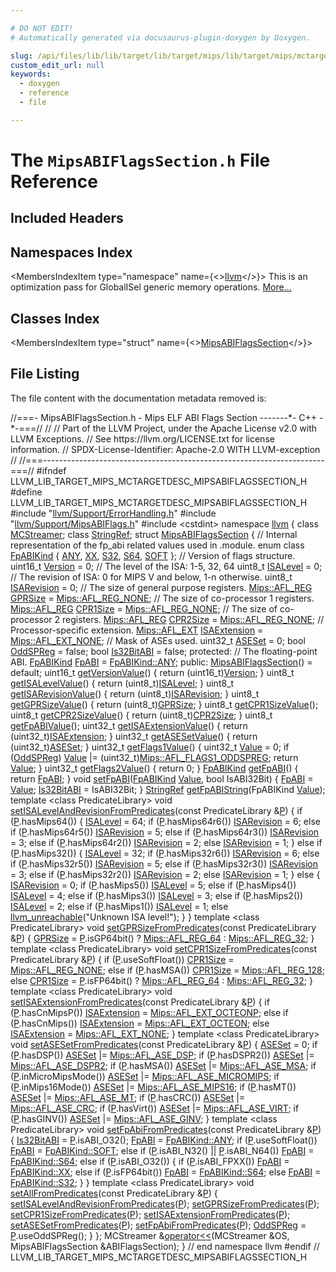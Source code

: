 ```yaml
---

# DO NOT EDIT!
# Automatically generated via docusaurus-plugin-doxygen by Doxygen.

slug: /api/files/lib/lib/target/lib/target/mips/lib/target/mips/mctargetdesc/mipsabiflagssection-h
custom_edit_url: null
keywords:
  - doxygen
  - reference
  - file

---
```





# The `MipsABIFlagsSection.h` File Reference

<DoxygenPage pluginConfig={pluginConfig}>



## Included Headers

<IncludesList>
<IncludesListItem
  filePath="llvm/Support/ErrorHandling.h"
  permalink="/docs/api/files/include/include/llvm/include/llvm/support/errorhandling-h"
  isLocal="true" />
<IncludesListItem
  filePath="llvm/Support/MipsABIFlags.h"
  permalink="/docs/api/files/include/include/llvm/include/llvm/support/mipsabiflags-h"
  isLocal="true" />
<IncludesListItem
  filePath="cstdint"
  permalink=""
  isLocal="false" />
</IncludesList>

## Namespaces Index

<MembersIndex>

<MembersIndexItem
  type="namespace"
  name={<><a href="/docs/api/namespaces/llvm">llvm</a></>}>
This is an optimization pass for GlobalISel generic memory operations. <a href="/docs/api/namespaces/llvm/#details">More...</a>
</MembersIndexItem>

</MembersIndex>

## Classes Index

<MembersIndex>

<MembersIndexItem
  type="struct"
  name={<><a href="/docs/api/structs/llvm/mipsabiflagssection">MipsABIFlagsSection</a></>}>
</MembersIndexItem>

</MembersIndex>


## File Listing

The file content with the documentation metadata removed is:

<ProgramListing>

<Link id="l00001" /><CodeLine lineNumber="1"><Highlight kind="comment">//===- MipsABIFlagsSection.h - Mips ELF ABI Flags Section -------&#42;- C++ -&#42;-===//</Highlight><Highlight kind="normal"></Highlight></CodeLine>
<Link id="l00002" /><CodeLine lineNumber="2"><Highlight kind="normal"></Highlight><Highlight kind="comment">//</Highlight><Highlight kind="normal"></Highlight></CodeLine>
<Link id="l00003" /><CodeLine lineNumber="3"><Highlight kind="normal"></Highlight><Highlight kind="comment">// Part of the LLVM Project, under the Apache License v2.0 with LLVM Exceptions.</Highlight><Highlight kind="normal"></Highlight></CodeLine>
<Link id="l00004" /><CodeLine lineNumber="4"><Highlight kind="normal"></Highlight><Highlight kind="comment">// See https://llvm.org/LICENSE.txt for license information.</Highlight><Highlight kind="normal"></Highlight></CodeLine>
<Link id="l00005" /><CodeLine lineNumber="5"><Highlight kind="normal"></Highlight><Highlight kind="comment">// SPDX-License-Identifier: Apache-2.0 WITH LLVM-exception</Highlight><Highlight kind="normal"></Highlight></CodeLine>
<Link id="l00006" /><CodeLine lineNumber="6"><Highlight kind="normal"></Highlight><Highlight kind="comment">//</Highlight><Highlight kind="normal"></Highlight></CodeLine>
<Link id="l00007" /><CodeLine lineNumber="7"><Highlight kind="normal"></Highlight><Highlight kind="comment">//===----------------------------------------------------------------------===//</Highlight><Highlight kind="normal"></Highlight></CodeLine>
<Link id="l00008" /><CodeLine lineNumber="8"><Highlight kind="normal"></Highlight></CodeLine>
<Link id="l00009" /><CodeLine lineNumber="9"><Highlight kind="normal"></Highlight><Highlight kind="preprocessor">#ifndef LLVM&#95;LIB&#95;TARGET&#95;MIPS&#95;MCTARGETDESC&#95;MIPSABIFLAGSSECTION&#95;H</Highlight><Highlight kind="normal"></Highlight></CodeLine>
<Link id="l00010" /><CodeLine lineNumber="10"><Highlight kind="normal"></Highlight><Highlight kind="preprocessor">#define LLVM&#95;LIB&#95;TARGET&#95;MIPS&#95;MCTARGETDESC&#95;MIPSABIFLAGSSECTION&#95;H</Highlight><Highlight kind="normal"></Highlight></CodeLine>
<Link id="l00011" /><CodeLine lineNumber="11"><Highlight kind="normal"></Highlight></CodeLine>
<Link id="l00012" /><CodeLine lineNumber="12"><Highlight kind="normal"></Highlight><Highlight kind="preprocessor">#include &quot;<a href="/docs/api/files/include/include/llvm/include/llvm/support/errorhandling-h">llvm/Support/ErrorHandling.h</a>&quot;</Highlight><Highlight kind="normal"></Highlight></CodeLine>
<Link id="l00013" /><CodeLine lineNumber="13"><Highlight kind="normal"></Highlight><Highlight kind="preprocessor">#include &quot;<a href="/docs/api/files/include/include/llvm/include/llvm/support/mipsabiflags-h">llvm/Support/MipsABIFlags.h</a>&quot;</Highlight><Highlight kind="normal"></Highlight></CodeLine>
<Link id="l00014" /><CodeLine lineNumber="14"><Highlight kind="normal"></Highlight><Highlight kind="preprocessor">#include &lt;cstdint&gt;</Highlight><Highlight kind="normal"></Highlight></CodeLine>
<Link id="l00015" /><CodeLine lineNumber="15"><Highlight kind="normal"></Highlight></CodeLine>
<Link id="l00016" /><CodeLine lineNumber="16"><Highlight kind="normal"></Highlight><Highlight kind="keyword">namespace </Highlight><Highlight kind="normal"><a href="/docs/api/namespaces/llvm">llvm</a> &#123;</Highlight></CodeLine>
<Link id="l00017" /><CodeLine lineNumber="17"><Highlight kind="normal"></Highlight></CodeLine>
<Link id="l00018" /><CodeLine lineNumber="18"><Highlight kind="normal"></Highlight><Highlight kind="keyword">class </Highlight><Highlight kind="normal"><a href="/docs/api/classes/llvm/mcstreamer">MCStreamer</a>;</Highlight></CodeLine>
<Link id="l00019" /><CodeLine lineNumber="19"><Highlight kind="normal"></Highlight><Highlight kind="keyword">class </Highlight><Highlight kind="normal"><a href="/docs/api/classes/llvm/stringref">StringRef</a>;</Highlight></CodeLine>
<Link id="l00020" /><CodeLine lineNumber="20"><Highlight kind="normal"></Highlight></CodeLine>
<Link id="l00021" /><CodeLine lineNumber="21" lineLink="/docs/api/structs/llvm/mipsabiflagssection"><Highlight kind="normal"></Highlight><Highlight kind="keyword">struct </Highlight><Highlight kind="normal"><a href="/docs/api/structs/llvm/mipsabiflagssection/#abdec71fd50451abb47ad2764595e2acf">MipsABIFlagsSection</a> &#123;</Highlight></CodeLine>
<Link id="l00022" /><CodeLine lineNumber="22"><Highlight kind="normal">  </Highlight><Highlight kind="comment">// Internal representation of the fp&#95;abi related values used in .module.</Highlight><Highlight kind="normal"></Highlight></CodeLine>
<Link id="l00023" /><CodeLine lineNumber="23" lineLink="/docs/api/structs/llvm/mipsabiflagssection/#abace76eb927d4f67287e6fe14b80b427a8e1bde3c3d303163521522cf1d62f21f"><Highlight kind="normal">  </Highlight><Highlight kind="keyword">enum class</Highlight><Highlight kind="normal"> <a href="/docs/api/structs/llvm/mipsabiflagssection/#abace76eb927d4f67287e6fe14b80b427">FpABIKind</a> &#123; <a href="/docs/api/structs/llvm/mipsabiflagssection/#abace76eb927d4f67287e6fe14b80b427a8e1bde3c3d303163521522cf1d62f21f">ANY</a>, <a href="/docs/api/structs/llvm/mipsabiflagssection/#abace76eb927d4f67287e6fe14b80b427ac51b57a703ba1c5869228690c93e1701">XX</a>, <a href="/docs/api/structs/llvm/mipsabiflagssection/#abace76eb927d4f67287e6fe14b80b427aa1e28eee0339658d39a8b4d325b56e9c">S32</a>, <a href="/docs/api/structs/llvm/mipsabiflagssection/#abace76eb927d4f67287e6fe14b80b427a115dca124dc6423c7a400b8a8a0270cc">S64</a>, <a href="/docs/api/structs/llvm/mipsabiflagssection/#abace76eb927d4f67287e6fe14b80b427a52e743143106c12bfd73aae547fc6e2e">SOFT</a> &#125;;</Highlight></CodeLine>
<Link id="l00024" /><CodeLine lineNumber="24"><Highlight kind="normal"></Highlight></CodeLine>
<Link id="l00025" /><CodeLine lineNumber="25"><Highlight kind="normal">  </Highlight><Highlight kind="comment">// Version of flags structure.</Highlight><Highlight kind="normal"></Highlight></CodeLine>
<Link id="l00026" /><CodeLine lineNumber="26" lineLink="/docs/api/structs/llvm/mipsabiflagssection/#aee2600a36bf3cd64cc7d24858b6ddb10"><Highlight kind="normal">  uint16&#95;t <a href="/docs/api/structs/llvm/mipsabiflagssection/#aee2600a36bf3cd64cc7d24858b6ddb10">Version</a> = 0;</Highlight></CodeLine>
<Link id="l00027" /><CodeLine lineNumber="27"><Highlight kind="normal">  </Highlight><Highlight kind="comment">// The level of the ISA: 1-5, 32, 64</Highlight><Highlight kind="normal"></Highlight></CodeLine>
<Link id="l00028" /><CodeLine lineNumber="28" lineLink="/docs/api/structs/llvm/mipsabiflagssection/#aa1db766015c0b14f344e1fc9f26f7703"><Highlight kind="normal">  uint8&#95;t <a href="/docs/api/structs/llvm/mipsabiflagssection/#aa1db766015c0b14f344e1fc9f26f7703">ISALevel</a> = 0;</Highlight></CodeLine>
<Link id="l00029" /><CodeLine lineNumber="29"><Highlight kind="normal">  </Highlight><Highlight kind="comment">// The revision of ISA: 0 for MIPS V and below, 1-n otherwise.</Highlight><Highlight kind="normal"></Highlight></CodeLine>
<Link id="l00030" /><CodeLine lineNumber="30" lineLink="/docs/api/structs/llvm/mipsabiflagssection/#a474e9df9225be82ead747159bd51687b"><Highlight kind="normal">  uint8&#95;t <a href="/docs/api/structs/llvm/mipsabiflagssection/#a474e9df9225be82ead747159bd51687b">ISARevision</a> = 0;</Highlight></CodeLine>
<Link id="l00031" /><CodeLine lineNumber="31"><Highlight kind="normal">  </Highlight><Highlight kind="comment">// The size of general purpose registers.</Highlight><Highlight kind="normal"></Highlight></CodeLine>
<Link id="l00032" /><CodeLine lineNumber="32" lineLink="/docs/api/structs/llvm/mipsabiflagssection/#a0996d3833e9abc76e6c29fba8c1b7ced"><Highlight kind="normal">  <a href="/docs/api/namespaces/llvm/mips/#a8932e6fe01883b34fe05e2a87df05213">Mips::AFL&#95;REG</a> <a href="/docs/api/structs/llvm/mipsabiflagssection/#a0996d3833e9abc76e6c29fba8c1b7ced">GPRSize</a> = <a href="/docs/api/namespaces/llvm/mips/#a8932e6fe01883b34fe05e2a87df05213a6a77b1f36e11731628af16fa996f183a">Mips::AFL&#95;REG&#95;NONE</a>;</Highlight></CodeLine>
<Link id="l00033" /><CodeLine lineNumber="33"><Highlight kind="normal">  </Highlight><Highlight kind="comment">// The size of co-processor 1 registers.</Highlight><Highlight kind="normal"></Highlight></CodeLine>
<Link id="l00034" /><CodeLine lineNumber="34" lineLink="/docs/api/structs/llvm/mipsabiflagssection/#aa908760f9475a500ddaa1c429cf3caa2"><Highlight kind="normal">  <a href="/docs/api/namespaces/llvm/mips/#a8932e6fe01883b34fe05e2a87df05213">Mips::AFL&#95;REG</a> <a href="/docs/api/structs/llvm/mipsabiflagssection/#aa908760f9475a500ddaa1c429cf3caa2">CPR1Size</a> = <a href="/docs/api/namespaces/llvm/mips/#a8932e6fe01883b34fe05e2a87df05213a6a77b1f36e11731628af16fa996f183a">Mips::AFL&#95;REG&#95;NONE</a>;</Highlight></CodeLine>
<Link id="l00035" /><CodeLine lineNumber="35"><Highlight kind="normal">  </Highlight><Highlight kind="comment">// The size of co-processor 2 registers.</Highlight><Highlight kind="normal"></Highlight></CodeLine>
<Link id="l00036" /><CodeLine lineNumber="36" lineLink="/docs/api/structs/llvm/mipsabiflagssection/#a5b6f9443b68e7d362a1171af677b8f06"><Highlight kind="normal">  <a href="/docs/api/namespaces/llvm/mips/#a8932e6fe01883b34fe05e2a87df05213">Mips::AFL&#95;REG</a> <a href="/docs/api/structs/llvm/mipsabiflagssection/#a5b6f9443b68e7d362a1171af677b8f06">CPR2Size</a> = <a href="/docs/api/namespaces/llvm/mips/#a8932e6fe01883b34fe05e2a87df05213a6a77b1f36e11731628af16fa996f183a">Mips::AFL&#95;REG&#95;NONE</a>;</Highlight></CodeLine>
<Link id="l00037" /><CodeLine lineNumber="37"><Highlight kind="normal">  </Highlight><Highlight kind="comment">// Processor-specific extension.</Highlight><Highlight kind="normal"></Highlight></CodeLine>
<Link id="l00038" /><CodeLine lineNumber="38" lineLink="/docs/api/structs/llvm/mipsabiflagssection/#ae0e8635d59d901585ea160636163af58"><Highlight kind="normal">  <a href="/docs/api/namespaces/llvm/mips/#a9b698a0509a86fc574851dd5bd9291ce">Mips::AFL&#95;EXT</a> <a href="/docs/api/structs/llvm/mipsabiflagssection/#ae0e8635d59d901585ea160636163af58">ISAExtension</a> = <a href="/docs/api/namespaces/llvm/mips/#a9b698a0509a86fc574851dd5bd9291cea196f248277f8d3011924540e2f2d24fe">Mips::AFL&#95;EXT&#95;NONE</a>;</Highlight></CodeLine>
<Link id="l00039" /><CodeLine lineNumber="39"><Highlight kind="normal">  </Highlight><Highlight kind="comment">// Mask of ASEs used.</Highlight><Highlight kind="normal"></Highlight></CodeLine>
<Link id="l00040" /><CodeLine lineNumber="40" lineLink="/docs/api/structs/llvm/mipsabiflagssection/#aa702dd2551a756f478874bab50ba24fa"><Highlight kind="normal">  uint32&#95;t <a href="/docs/api/structs/llvm/mipsabiflagssection/#aa702dd2551a756f478874bab50ba24fa">ASESet</a> = 0;</Highlight></CodeLine>
<Link id="l00041" /><CodeLine lineNumber="41"><Highlight kind="normal"></Highlight></CodeLine>
<Link id="l00042" /><CodeLine lineNumber="42" lineLink="/docs/api/structs/llvm/mipsabiflagssection/#a60e5bb4cb1ece10fc764d7bc7116149a"><Highlight kind="normal">  </Highlight><Highlight kind="keywordtype">bool</Highlight><Highlight kind="normal"> <a href="/docs/api/structs/llvm/mipsabiflagssection/#a60e5bb4cb1ece10fc764d7bc7116149a">OddSPReg</a> = </Highlight><Highlight kind="keyword">false</Highlight><Highlight kind="normal">;</Highlight></CodeLine>
<Link id="l00043" /><CodeLine lineNumber="43"><Highlight kind="normal"></Highlight></CodeLine>
<Link id="l00044" /><CodeLine lineNumber="44" lineLink="/docs/api/structs/llvm/mipsabiflagssection/#aa97d96e15b770cff08845e4ed4b9ba38"><Highlight kind="normal">  </Highlight><Highlight kind="keywordtype">bool</Highlight><Highlight kind="normal"> <a href="/docs/api/structs/llvm/mipsabiflagssection/#aa97d96e15b770cff08845e4ed4b9ba38">Is32BitABI</a> = </Highlight><Highlight kind="keyword">false</Highlight><Highlight kind="normal">;</Highlight></CodeLine>
<Link id="l00045" /><CodeLine lineNumber="45"><Highlight kind="normal"></Highlight></CodeLine>
<Link id="l00046" /><CodeLine lineNumber="46"><Highlight kind="normal"></Highlight><Highlight kind="keyword">protected</Highlight><Highlight kind="normal">:</Highlight></CodeLine>
<Link id="l00047" /><CodeLine lineNumber="47"><Highlight kind="normal">  </Highlight><Highlight kind="comment">// The floating-point ABI.</Highlight><Highlight kind="normal"></Highlight></CodeLine>
<Link id="l00048" /><CodeLine lineNumber="48" lineLink="/docs/api/structs/llvm/mipsabiflagssection/#aa364600456e4bade40a993fde2f98630"><Highlight kind="normal">  <a href="/docs/api/structs/llvm/mipsabiflagssection/#abace76eb927d4f67287e6fe14b80b427">FpABIKind</a> <a href="/docs/api/structs/llvm/mipsabiflagssection/#aa364600456e4bade40a993fde2f98630">FpABI</a> = <a href="/docs/api/structs/llvm/mipsabiflagssection/#abace76eb927d4f67287e6fe14b80b427a8e1bde3c3d303163521522cf1d62f21f">FpABIKind::ANY</a>;</Highlight></CodeLine>
<Link id="l00049" /><CodeLine lineNumber="49"><Highlight kind="normal"></Highlight></CodeLine>
<Link id="l00050" /><CodeLine lineNumber="50"><Highlight kind="normal"></Highlight><Highlight kind="keyword">public</Highlight><Highlight kind="normal">:</Highlight></CodeLine>
<Link id="l00051" /><CodeLine lineNumber="51" lineLink="/docs/api/structs/llvm/mipsabiflagssection/#abdec71fd50451abb47ad2764595e2acf"><Highlight kind="normal">  <a href="/docs/api/structs/llvm/mipsabiflagssection/#abdec71fd50451abb47ad2764595e2acf">MipsABIFlagsSection</a>() = </Highlight><Highlight kind="keywordflow">default</Highlight><Highlight kind="normal">;</Highlight></CodeLine>
<Link id="l00052" /><CodeLine lineNumber="52"><Highlight kind="normal"></Highlight></CodeLine>
<Link id="l00053" /><CodeLine lineNumber="53" lineLink="/docs/api/structs/llvm/mipsabiflagssection/#afae36193b8129c462f5f44c7ef6dfe9c"><Highlight kind="normal">  uint16&#95;t <a href="/docs/api/structs/llvm/mipsabiflagssection/#afae36193b8129c462f5f44c7ef6dfe9c">getVersionValue</a>() &#123; </Highlight><Highlight kind="keywordflow">return</Highlight><Highlight kind="normal"> (uint16&#95;t)<a href="/docs/api/structs/llvm/mipsabiflagssection/#aee2600a36bf3cd64cc7d24858b6ddb10">Version</a>; &#125;</Highlight></CodeLine>
<Link id="l00054" /><CodeLine lineNumber="54" lineLink="/docs/api/structs/llvm/mipsabiflagssection/#a2f22c46631c72d28ae0e5a22fb658148"><Highlight kind="normal">  uint8&#95;t <a href="/docs/api/structs/llvm/mipsabiflagssection/#a2f22c46631c72d28ae0e5a22fb658148">getISALevelValue</a>() &#123; </Highlight><Highlight kind="keywordflow">return</Highlight><Highlight kind="normal"> (uint8&#95;t)<a href="/docs/api/structs/llvm/mipsabiflagssection/#aa1db766015c0b14f344e1fc9f26f7703">ISALevel</a>; &#125;</Highlight></CodeLine>
<Link id="l00055" /><CodeLine lineNumber="55" lineLink="/docs/api/structs/llvm/mipsabiflagssection/#a9598b53f198adf1ff7049222f6c35abc"><Highlight kind="normal">  uint8&#95;t <a href="/docs/api/structs/llvm/mipsabiflagssection/#a9598b53f198adf1ff7049222f6c35abc">getISARevisionValue</a>() &#123; </Highlight><Highlight kind="keywordflow">return</Highlight><Highlight kind="normal"> (uint8&#95;t)<a href="/docs/api/structs/llvm/mipsabiflagssection/#a474e9df9225be82ead747159bd51687b">ISARevision</a>; &#125;</Highlight></CodeLine>
<Link id="l00056" /><CodeLine lineNumber="56" lineLink="/docs/api/structs/llvm/mipsabiflagssection/#a8bffac22cd2a102a12487fad4fa9ce88"><Highlight kind="normal">  uint8&#95;t <a href="/docs/api/structs/llvm/mipsabiflagssection/#a8bffac22cd2a102a12487fad4fa9ce88">getGPRSizeValue</a>() &#123; </Highlight><Highlight kind="keywordflow">return</Highlight><Highlight kind="normal"> (uint8&#95;t)<a href="/docs/api/structs/llvm/mipsabiflagssection/#a0996d3833e9abc76e6c29fba8c1b7ced">GPRSize</a>; &#125;</Highlight></CodeLine>
<Link id="l00057" /><CodeLine lineNumber="57"><Highlight kind="normal">  uint8&#95;t <a href="/docs/api/structs/llvm/mipsabiflagssection/#a858fdcf65c4adafc786a729c5514fcc5">getCPR1SizeValue</a>();</Highlight></CodeLine>
<Link id="l00058" /><CodeLine lineNumber="58" lineLink="/docs/api/structs/llvm/mipsabiflagssection/#a230337b55484e688bdfb6fcdf095f025"><Highlight kind="normal">  uint8&#95;t <a href="/docs/api/structs/llvm/mipsabiflagssection/#a230337b55484e688bdfb6fcdf095f025">getCPR2SizeValue</a>() &#123; </Highlight><Highlight kind="keywordflow">return</Highlight><Highlight kind="normal"> (uint8&#95;t)<a href="/docs/api/structs/llvm/mipsabiflagssection/#a5b6f9443b68e7d362a1171af677b8f06">CPR2Size</a>; &#125;</Highlight></CodeLine>
<Link id="l00059" /><CodeLine lineNumber="59"><Highlight kind="normal">  uint8&#95;t <a href="/docs/api/structs/llvm/mipsabiflagssection/#afc61347b66e76d2b6e69588fbe8e0130">getFpABIValue</a>();</Highlight></CodeLine>
<Link id="l00060" /><CodeLine lineNumber="60" lineLink="/docs/api/structs/llvm/mipsabiflagssection/#a1267c4290d76c7a097076479a3e132b1"><Highlight kind="normal">  uint32&#95;t <a href="/docs/api/structs/llvm/mipsabiflagssection/#a1267c4290d76c7a097076479a3e132b1">getISAExtensionValue</a>() &#123; </Highlight><Highlight kind="keywordflow">return</Highlight><Highlight kind="normal"> (uint32&#95;t)<a href="/docs/api/structs/llvm/mipsabiflagssection/#ae0e8635d59d901585ea160636163af58">ISAExtension</a>; &#125;</Highlight></CodeLine>
<Link id="l00061" /><CodeLine lineNumber="61" lineLink="/docs/api/structs/llvm/mipsabiflagssection/#ab6ba31351a2c13e759dd9210cb72c28a"><Highlight kind="normal">  uint32&#95;t <a href="/docs/api/structs/llvm/mipsabiflagssection/#ab6ba31351a2c13e759dd9210cb72c28a">getASESetValue</a>() &#123; </Highlight><Highlight kind="keywordflow">return</Highlight><Highlight kind="normal"> (uint32&#95;t)<a href="/docs/api/structs/llvm/mipsabiflagssection/#aa702dd2551a756f478874bab50ba24fa">ASESet</a>; &#125;</Highlight></CodeLine>
<Link id="l00062" /><CodeLine lineNumber="62"><Highlight kind="normal"></Highlight></CodeLine>
<Link id="l00063" /><CodeLine lineNumber="63" lineLink="/docs/api/structs/llvm/mipsabiflagssection/#a683a9f928cd74bdb292d7e1ecf56d9b2"><Highlight kind="normal">  uint32&#95;t <a href="/docs/api/structs/llvm/mipsabiflagssection/#a683a9f928cd74bdb292d7e1ecf56d9b2">getFlags1Value</a>() &#123;</Highlight></CodeLine>
<Link id="l00064" /><CodeLine lineNumber="64"><Highlight kind="normal">    uint32&#95;t <a href="/docs/api/classes/llvm/value">Value</a> = 0;</Highlight></CodeLine>
<Link id="l00065" /><CodeLine lineNumber="65"><Highlight kind="normal"></Highlight></CodeLine>
<Link id="l00066" /><CodeLine lineNumber="66"><Highlight kind="normal">    </Highlight><Highlight kind="keywordflow">if</Highlight><Highlight kind="normal"> (<a href="/docs/api/structs/llvm/mipsabiflagssection/#a60e5bb4cb1ece10fc764d7bc7116149a">OddSPReg</a>)</Highlight></CodeLine>
<Link id="l00067" /><CodeLine lineNumber="67"><Highlight kind="normal">      <a href="/docs/api/classes/llvm/value">Value</a> |= (uint32&#95;t)<a href="/docs/api/namespaces/llvm/mips/#a73e4d825ca4bacae86429d1b2989d116a86573be0f951a65e1e5bfc42f9932eed">Mips::AFL&#95;FLAGS1&#95;ODDSPREG</a>;</Highlight></CodeLine>
<Link id="l00068" /><CodeLine lineNumber="68"><Highlight kind="normal"></Highlight></CodeLine>
<Link id="l00069" /><CodeLine lineNumber="69"><Highlight kind="normal">    </Highlight><Highlight kind="keywordflow">return</Highlight><Highlight kind="normal"> <a href="/docs/api/classes/llvm/value">Value</a>;</Highlight></CodeLine>
<Link id="l00070" /><CodeLine lineNumber="70"><Highlight kind="normal">  &#125;</Highlight></CodeLine>
<Link id="l00071" /><CodeLine lineNumber="71"><Highlight kind="normal"></Highlight></CodeLine>
<Link id="l00072" /><CodeLine lineNumber="72" lineLink="/docs/api/structs/llvm/mipsabiflagssection/#a74235d1876e33eefe55e82dac90aebb9"><Highlight kind="normal">  uint32&#95;t <a href="/docs/api/structs/llvm/mipsabiflagssection/#a74235d1876e33eefe55e82dac90aebb9">getFlags2Value</a>() &#123; </Highlight><Highlight kind="keywordflow">return</Highlight><Highlight kind="normal"> 0; &#125;</Highlight></CodeLine>
<Link id="l00073" /><CodeLine lineNumber="73"><Highlight kind="normal"></Highlight></CodeLine>
<Link id="l00074" /><CodeLine lineNumber="74" lineLink="/docs/api/structs/llvm/mipsabiflagssection/#af4421bf6b2295007bb79431f5fe438f7"><Highlight kind="normal">  <a href="/docs/api/structs/llvm/mipsabiflagssection/#abace76eb927d4f67287e6fe14b80b427">FpABIKind</a> <a href="/docs/api/structs/llvm/mipsabiflagssection/#af4421bf6b2295007bb79431f5fe438f7">getFpABI</a>() &#123; </Highlight><Highlight kind="keywordflow">return</Highlight><Highlight kind="normal"> <a href="/docs/api/structs/llvm/mipsabiflagssection/#aa364600456e4bade40a993fde2f98630">FpABI</a>; &#125;</Highlight></CodeLine>
<Link id="l00075" /><CodeLine lineNumber="75" lineLink="/docs/api/structs/llvm/mipsabiflagssection/#afce6f137c6337bec25959b00d67f70b7"><Highlight kind="normal">  </Highlight><Highlight kind="keywordtype">void</Highlight><Highlight kind="normal"> <a href="/docs/api/structs/llvm/mipsabiflagssection/#afce6f137c6337bec25959b00d67f70b7">setFpABI</a>(<a href="/docs/api/structs/llvm/mipsabiflagssection/#abace76eb927d4f67287e6fe14b80b427">FpABIKind</a> <a href="/docs/api/classes/llvm/value">Value</a>, </Highlight><Highlight kind="keywordtype">bool</Highlight><Highlight kind="normal"> IsABI32Bit) &#123;</Highlight></CodeLine>
<Link id="l00076" /><CodeLine lineNumber="76"><Highlight kind="normal">    <a href="/docs/api/structs/llvm/mipsabiflagssection/#aa364600456e4bade40a993fde2f98630">FpABI</a> = <a href="/docs/api/classes/llvm/value">Value</a>;</Highlight></CodeLine>
<Link id="l00077" /><CodeLine lineNumber="77"><Highlight kind="normal">    <a href="/docs/api/structs/llvm/mipsabiflagssection/#aa97d96e15b770cff08845e4ed4b9ba38">Is32BitABI</a> = IsABI32Bit;</Highlight></CodeLine>
<Link id="l00078" /><CodeLine lineNumber="78"><Highlight kind="normal">  &#125;</Highlight></CodeLine>
<Link id="l00079" /><CodeLine lineNumber="79"><Highlight kind="normal"></Highlight></CodeLine>
<Link id="l00080" /><CodeLine lineNumber="80"><Highlight kind="normal">  <a href="/docs/api/classes/llvm/stringref">StringRef</a> <a href="/docs/api/structs/llvm/mipsabiflagssection/#a0088aba29f5012d325705a0512cb05de">getFpABIString</a>(FpABIKind <a href="/docs/api/classes/llvm/value">Value</a>);</Highlight></CodeLine>
<Link id="l00081" /><CodeLine lineNumber="81"><Highlight kind="normal"></Highlight></CodeLine>
<Link id="l00082" /><CodeLine lineNumber="82"><Highlight kind="normal">  </Highlight><Highlight kind="keyword">template</Highlight><Highlight kind="normal"> &lt;</Highlight><Highlight kind="keyword">class</Highlight><Highlight kind="normal"> PredicateLibrary&gt;</Highlight></CodeLine>
<Link id="l00083" /><CodeLine lineNumber="83" lineLink="/docs/api/structs/llvm/mipsabiflagssection/#a95f447e114cbb0e2c8b3ec80237a8621"><Highlight kind="normal">  </Highlight><Highlight kind="keywordtype">void</Highlight><Highlight kind="normal"> <a href="/docs/api/structs/llvm/mipsabiflagssection/#a95f447e114cbb0e2c8b3ec80237a8621">setISALevelAndRevisionFromPredicates</a>(</Highlight><Highlight kind="keyword">const</Highlight><Highlight kind="normal"> PredicateLibrary &amp;<a href="/docs/api/files/lib/lib/option/option-cpp/#a04665169063c8ca1f2ea96c27fc7c2b2">P</a>) &#123;</Highlight></CodeLine>
<Link id="l00084" /><CodeLine lineNumber="84"><Highlight kind="normal">    </Highlight><Highlight kind="keywordflow">if</Highlight><Highlight kind="normal"> (<a href="/docs/api/files/lib/lib/option/option-cpp/#a04665169063c8ca1f2ea96c27fc7c2b2">P</a>.hasMips64()) &#123;</Highlight></CodeLine>
<Link id="l00085" /><CodeLine lineNumber="85"><Highlight kind="normal">      <a href="/docs/api/structs/llvm/mipsabiflagssection/#aa1db766015c0b14f344e1fc9f26f7703">ISALevel</a> = 64;</Highlight></CodeLine>
<Link id="l00086" /><CodeLine lineNumber="86"><Highlight kind="normal">      </Highlight><Highlight kind="keywordflow">if</Highlight><Highlight kind="normal"> (<a href="/docs/api/files/lib/lib/option/option-cpp/#a04665169063c8ca1f2ea96c27fc7c2b2">P</a>.hasMips64r6())</Highlight></CodeLine>
<Link id="l00087" /><CodeLine lineNumber="87"><Highlight kind="normal">        <a href="/docs/api/structs/llvm/mipsabiflagssection/#a474e9df9225be82ead747159bd51687b">ISARevision</a> = 6;</Highlight></CodeLine>
<Link id="l00088" /><CodeLine lineNumber="88"><Highlight kind="normal">      </Highlight><Highlight kind="keywordflow">else</Highlight><Highlight kind="normal"> </Highlight><Highlight kind="keywordflow">if</Highlight><Highlight kind="normal"> (<a href="/docs/api/files/lib/lib/option/option-cpp/#a04665169063c8ca1f2ea96c27fc7c2b2">P</a>.hasMips64r5())</Highlight></CodeLine>
<Link id="l00089" /><CodeLine lineNumber="89"><Highlight kind="normal">        <a href="/docs/api/structs/llvm/mipsabiflagssection/#a474e9df9225be82ead747159bd51687b">ISARevision</a> = 5;</Highlight></CodeLine>
<Link id="l00090" /><CodeLine lineNumber="90"><Highlight kind="normal">      </Highlight><Highlight kind="keywordflow">else</Highlight><Highlight kind="normal"> </Highlight><Highlight kind="keywordflow">if</Highlight><Highlight kind="normal"> (<a href="/docs/api/files/lib/lib/option/option-cpp/#a04665169063c8ca1f2ea96c27fc7c2b2">P</a>.hasMips64r3())</Highlight></CodeLine>
<Link id="l00091" /><CodeLine lineNumber="91"><Highlight kind="normal">        <a href="/docs/api/structs/llvm/mipsabiflagssection/#a474e9df9225be82ead747159bd51687b">ISARevision</a> = 3;</Highlight></CodeLine>
<Link id="l00092" /><CodeLine lineNumber="92"><Highlight kind="normal">      </Highlight><Highlight kind="keywordflow">else</Highlight><Highlight kind="normal"> </Highlight><Highlight kind="keywordflow">if</Highlight><Highlight kind="normal"> (<a href="/docs/api/files/lib/lib/option/option-cpp/#a04665169063c8ca1f2ea96c27fc7c2b2">P</a>.hasMips64r2())</Highlight></CodeLine>
<Link id="l00093" /><CodeLine lineNumber="93"><Highlight kind="normal">        <a href="/docs/api/structs/llvm/mipsabiflagssection/#a474e9df9225be82ead747159bd51687b">ISARevision</a> = 2;</Highlight></CodeLine>
<Link id="l00094" /><CodeLine lineNumber="94"><Highlight kind="normal">      </Highlight><Highlight kind="keywordflow">else</Highlight><Highlight kind="normal"></Highlight></CodeLine>
<Link id="l00095" /><CodeLine lineNumber="95"><Highlight kind="normal">        <a href="/docs/api/structs/llvm/mipsabiflagssection/#a474e9df9225be82ead747159bd51687b">ISARevision</a> = 1;</Highlight></CodeLine>
<Link id="l00096" /><CodeLine lineNumber="96"><Highlight kind="normal">    &#125; </Highlight><Highlight kind="keywordflow">else</Highlight><Highlight kind="normal"> </Highlight><Highlight kind="keywordflow">if</Highlight><Highlight kind="normal"> (<a href="/docs/api/files/lib/lib/option/option-cpp/#a04665169063c8ca1f2ea96c27fc7c2b2">P</a>.hasMips32()) &#123;</Highlight></CodeLine>
<Link id="l00097" /><CodeLine lineNumber="97"><Highlight kind="normal">      <a href="/docs/api/structs/llvm/mipsabiflagssection/#aa1db766015c0b14f344e1fc9f26f7703">ISALevel</a> = 32;</Highlight></CodeLine>
<Link id="l00098" /><CodeLine lineNumber="98"><Highlight kind="normal">      </Highlight><Highlight kind="keywordflow">if</Highlight><Highlight kind="normal"> (<a href="/docs/api/files/lib/lib/option/option-cpp/#a04665169063c8ca1f2ea96c27fc7c2b2">P</a>.hasMips32r6())</Highlight></CodeLine>
<Link id="l00099" /><CodeLine lineNumber="99"><Highlight kind="normal">        <a href="/docs/api/structs/llvm/mipsabiflagssection/#a474e9df9225be82ead747159bd51687b">ISARevision</a> = 6;</Highlight></CodeLine>
<Link id="l00100" /><CodeLine lineNumber="100"><Highlight kind="normal">      </Highlight><Highlight kind="keywordflow">else</Highlight><Highlight kind="normal"> </Highlight><Highlight kind="keywordflow">if</Highlight><Highlight kind="normal"> (<a href="/docs/api/files/lib/lib/option/option-cpp/#a04665169063c8ca1f2ea96c27fc7c2b2">P</a>.hasMips32r5())</Highlight></CodeLine>
<Link id="l00101" /><CodeLine lineNumber="101"><Highlight kind="normal">        <a href="/docs/api/structs/llvm/mipsabiflagssection/#a474e9df9225be82ead747159bd51687b">ISARevision</a> = 5;</Highlight></CodeLine>
<Link id="l00102" /><CodeLine lineNumber="102"><Highlight kind="normal">      </Highlight><Highlight kind="keywordflow">else</Highlight><Highlight kind="normal"> </Highlight><Highlight kind="keywordflow">if</Highlight><Highlight kind="normal"> (<a href="/docs/api/files/lib/lib/option/option-cpp/#a04665169063c8ca1f2ea96c27fc7c2b2">P</a>.hasMips32r3())</Highlight></CodeLine>
<Link id="l00103" /><CodeLine lineNumber="103"><Highlight kind="normal">        <a href="/docs/api/structs/llvm/mipsabiflagssection/#a474e9df9225be82ead747159bd51687b">ISARevision</a> = 3;</Highlight></CodeLine>
<Link id="l00104" /><CodeLine lineNumber="104"><Highlight kind="normal">      </Highlight><Highlight kind="keywordflow">else</Highlight><Highlight kind="normal"> </Highlight><Highlight kind="keywordflow">if</Highlight><Highlight kind="normal"> (<a href="/docs/api/files/lib/lib/option/option-cpp/#a04665169063c8ca1f2ea96c27fc7c2b2">P</a>.hasMips32r2())</Highlight></CodeLine>
<Link id="l00105" /><CodeLine lineNumber="105"><Highlight kind="normal">        <a href="/docs/api/structs/llvm/mipsabiflagssection/#a474e9df9225be82ead747159bd51687b">ISARevision</a> = 2;</Highlight></CodeLine>
<Link id="l00106" /><CodeLine lineNumber="106"><Highlight kind="normal">      </Highlight><Highlight kind="keywordflow">else</Highlight><Highlight kind="normal"></Highlight></CodeLine>
<Link id="l00107" /><CodeLine lineNumber="107"><Highlight kind="normal">        <a href="/docs/api/structs/llvm/mipsabiflagssection/#a474e9df9225be82ead747159bd51687b">ISARevision</a> = 1;</Highlight></CodeLine>
<Link id="l00108" /><CodeLine lineNumber="108"><Highlight kind="normal">    &#125; </Highlight><Highlight kind="keywordflow">else</Highlight><Highlight kind="normal"> &#123;</Highlight></CodeLine>
<Link id="l00109" /><CodeLine lineNumber="109"><Highlight kind="normal">      <a href="/docs/api/structs/llvm/mipsabiflagssection/#a474e9df9225be82ead747159bd51687b">ISARevision</a> = 0;</Highlight></CodeLine>
<Link id="l00110" /><CodeLine lineNumber="110"><Highlight kind="normal">      </Highlight><Highlight kind="keywordflow">if</Highlight><Highlight kind="normal"> (<a href="/docs/api/files/lib/lib/option/option-cpp/#a04665169063c8ca1f2ea96c27fc7c2b2">P</a>.hasMips5())</Highlight></CodeLine>
<Link id="l00111" /><CodeLine lineNumber="111"><Highlight kind="normal">        <a href="/docs/api/structs/llvm/mipsabiflagssection/#aa1db766015c0b14f344e1fc9f26f7703">ISALevel</a> = 5;</Highlight></CodeLine>
<Link id="l00112" /><CodeLine lineNumber="112"><Highlight kind="normal">      </Highlight><Highlight kind="keywordflow">else</Highlight><Highlight kind="normal"> </Highlight><Highlight kind="keywordflow">if</Highlight><Highlight kind="normal"> (<a href="/docs/api/files/lib/lib/option/option-cpp/#a04665169063c8ca1f2ea96c27fc7c2b2">P</a>.hasMips4())</Highlight></CodeLine>
<Link id="l00113" /><CodeLine lineNumber="113"><Highlight kind="normal">        <a href="/docs/api/structs/llvm/mipsabiflagssection/#aa1db766015c0b14f344e1fc9f26f7703">ISALevel</a> = 4;</Highlight></CodeLine>
<Link id="l00114" /><CodeLine lineNumber="114"><Highlight kind="normal">      </Highlight><Highlight kind="keywordflow">else</Highlight><Highlight kind="normal"> </Highlight><Highlight kind="keywordflow">if</Highlight><Highlight kind="normal"> (<a href="/docs/api/files/lib/lib/option/option-cpp/#a04665169063c8ca1f2ea96c27fc7c2b2">P</a>.hasMips3())</Highlight></CodeLine>
<Link id="l00115" /><CodeLine lineNumber="115"><Highlight kind="normal">        <a href="/docs/api/structs/llvm/mipsabiflagssection/#aa1db766015c0b14f344e1fc9f26f7703">ISALevel</a> = 3;</Highlight></CodeLine>
<Link id="l00116" /><CodeLine lineNumber="116"><Highlight kind="normal">      </Highlight><Highlight kind="keywordflow">else</Highlight><Highlight kind="normal"> </Highlight><Highlight kind="keywordflow">if</Highlight><Highlight kind="normal"> (<a href="/docs/api/files/lib/lib/option/option-cpp/#a04665169063c8ca1f2ea96c27fc7c2b2">P</a>.hasMips2())</Highlight></CodeLine>
<Link id="l00117" /><CodeLine lineNumber="117"><Highlight kind="normal">        <a href="/docs/api/structs/llvm/mipsabiflagssection/#aa1db766015c0b14f344e1fc9f26f7703">ISALevel</a> = 2;</Highlight></CodeLine>
<Link id="l00118" /><CodeLine lineNumber="118"><Highlight kind="normal">      </Highlight><Highlight kind="keywordflow">else</Highlight><Highlight kind="normal"> </Highlight><Highlight kind="keywordflow">if</Highlight><Highlight kind="normal"> (<a href="/docs/api/files/lib/lib/option/option-cpp/#a04665169063c8ca1f2ea96c27fc7c2b2">P</a>.hasMips1())</Highlight></CodeLine>
<Link id="l00119" /><CodeLine lineNumber="119"><Highlight kind="normal">        <a href="/docs/api/structs/llvm/mipsabiflagssection/#aa1db766015c0b14f344e1fc9f26f7703">ISALevel</a> = 1;</Highlight></CodeLine>
<Link id="l00120" /><CodeLine lineNumber="120"><Highlight kind="normal">      </Highlight><Highlight kind="keywordflow">else</Highlight><Highlight kind="normal"></Highlight></CodeLine>
<Link id="l00121" /><CodeLine lineNumber="121"><Highlight kind="normal">        <a href="/docs/api/files/include/include/llvm/include/llvm/support/errorhandling-h/#ace243f5c25697a1107cce46626b3dc94">llvm&#95;unreachable</a>(</Highlight><Highlight kind="stringliteral">&quot;Unknown ISA level!&quot;</Highlight><Highlight kind="normal">);</Highlight></CodeLine>
<Link id="l00122" /><CodeLine lineNumber="122"><Highlight kind="normal">    &#125;</Highlight></CodeLine>
<Link id="l00123" /><CodeLine lineNumber="123"><Highlight kind="normal">  &#125;</Highlight></CodeLine>
<Link id="l00124" /><CodeLine lineNumber="124"><Highlight kind="normal"></Highlight></CodeLine>
<Link id="l00125" /><CodeLine lineNumber="125"><Highlight kind="normal">  </Highlight><Highlight kind="keyword">template</Highlight><Highlight kind="normal"> &lt;</Highlight><Highlight kind="keyword">class</Highlight><Highlight kind="normal"> PredicateLibrary&gt;</Highlight></CodeLine>
<Link id="l00126" /><CodeLine lineNumber="126" lineLink="/docs/api/structs/llvm/mipsabiflagssection/#aac0c4a1f11755a4f24faad1115836e7b"><Highlight kind="normal">  </Highlight><Highlight kind="keywordtype">void</Highlight><Highlight kind="normal"> <a href="/docs/api/structs/llvm/mipsabiflagssection/#aac0c4a1f11755a4f24faad1115836e7b">setGPRSizeFromPredicates</a>(</Highlight><Highlight kind="keyword">const</Highlight><Highlight kind="normal"> PredicateLibrary &amp;<a href="/docs/api/files/lib/lib/option/option-cpp/#a04665169063c8ca1f2ea96c27fc7c2b2">P</a>) &#123;</Highlight></CodeLine>
<Link id="l00127" /><CodeLine lineNumber="127"><Highlight kind="normal">    <a href="/docs/api/structs/llvm/mipsabiflagssection/#a0996d3833e9abc76e6c29fba8c1b7ced">GPRSize</a> = <a href="/docs/api/files/lib/lib/option/option-cpp/#a04665169063c8ca1f2ea96c27fc7c2b2">P</a>.isGP64bit() ? <a href="/docs/api/namespaces/llvm/mips/#a8932e6fe01883b34fe05e2a87df05213a343b92165517ca2e89a553b6b7363ae1">Mips::AFL&#95;REG&#95;64</a> : <a href="/docs/api/namespaces/llvm/mips/#a8932e6fe01883b34fe05e2a87df05213a48e3e679b8f63f7db38f56c2f6926180">Mips::AFL&#95;REG&#95;32</a>;</Highlight></CodeLine>
<Link id="l00128" /><CodeLine lineNumber="128"><Highlight kind="normal">  &#125;</Highlight></CodeLine>
<Link id="l00129" /><CodeLine lineNumber="129"><Highlight kind="normal"></Highlight></CodeLine>
<Link id="l00130" /><CodeLine lineNumber="130"><Highlight kind="normal">  </Highlight><Highlight kind="keyword">template</Highlight><Highlight kind="normal"> &lt;</Highlight><Highlight kind="keyword">class</Highlight><Highlight kind="normal"> PredicateLibrary&gt;</Highlight></CodeLine>
<Link id="l00131" /><CodeLine lineNumber="131" lineLink="/docs/api/structs/llvm/mipsabiflagssection/#aa925d51a43ec6c30d62ee9c10833020f"><Highlight kind="normal">  </Highlight><Highlight kind="keywordtype">void</Highlight><Highlight kind="normal"> <a href="/docs/api/structs/llvm/mipsabiflagssection/#aa925d51a43ec6c30d62ee9c10833020f">setCPR1SizeFromPredicates</a>(</Highlight><Highlight kind="keyword">const</Highlight><Highlight kind="normal"> PredicateLibrary &amp;<a href="/docs/api/files/lib/lib/option/option-cpp/#a04665169063c8ca1f2ea96c27fc7c2b2">P</a>) &#123;</Highlight></CodeLine>
<Link id="l00132" /><CodeLine lineNumber="132"><Highlight kind="normal">    </Highlight><Highlight kind="keywordflow">if</Highlight><Highlight kind="normal"> (<a href="/docs/api/files/lib/lib/option/option-cpp/#a04665169063c8ca1f2ea96c27fc7c2b2">P</a>.useSoftFloat())</Highlight></CodeLine>
<Link id="l00133" /><CodeLine lineNumber="133"><Highlight kind="normal">      <a href="/docs/api/structs/llvm/mipsabiflagssection/#aa908760f9475a500ddaa1c429cf3caa2">CPR1Size</a> = <a href="/docs/api/namespaces/llvm/mips/#a8932e6fe01883b34fe05e2a87df05213a6a77b1f36e11731628af16fa996f183a">Mips::AFL&#95;REG&#95;NONE</a>;</Highlight></CodeLine>
<Link id="l00134" /><CodeLine lineNumber="134"><Highlight kind="normal">    </Highlight><Highlight kind="keywordflow">else</Highlight><Highlight kind="normal"> </Highlight><Highlight kind="keywordflow">if</Highlight><Highlight kind="normal"> (<a href="/docs/api/files/lib/lib/option/option-cpp/#a04665169063c8ca1f2ea96c27fc7c2b2">P</a>.hasMSA())</Highlight></CodeLine>
<Link id="l00135" /><CodeLine lineNumber="135"><Highlight kind="normal">      <a href="/docs/api/structs/llvm/mipsabiflagssection/#aa908760f9475a500ddaa1c429cf3caa2">CPR1Size</a> = <a href="/docs/api/namespaces/llvm/mips/#a8932e6fe01883b34fe05e2a87df05213a3acd8bbe32fde5a61117406a80edadce">Mips::AFL&#95;REG&#95;128</a>;</Highlight></CodeLine>
<Link id="l00136" /><CodeLine lineNumber="136"><Highlight kind="normal">    </Highlight><Highlight kind="keywordflow">else</Highlight><Highlight kind="normal"></Highlight></CodeLine>
<Link id="l00137" /><CodeLine lineNumber="137"><Highlight kind="normal">      <a href="/docs/api/structs/llvm/mipsabiflagssection/#aa908760f9475a500ddaa1c429cf3caa2">CPR1Size</a> = <a href="/docs/api/files/lib/lib/option/option-cpp/#a04665169063c8ca1f2ea96c27fc7c2b2">P</a>.isFP64bit() ? <a href="/docs/api/namespaces/llvm/mips/#a8932e6fe01883b34fe05e2a87df05213a343b92165517ca2e89a553b6b7363ae1">Mips::AFL&#95;REG&#95;64</a> : <a href="/docs/api/namespaces/llvm/mips/#a8932e6fe01883b34fe05e2a87df05213a48e3e679b8f63f7db38f56c2f6926180">Mips::AFL&#95;REG&#95;32</a>;</Highlight></CodeLine>
<Link id="l00138" /><CodeLine lineNumber="138"><Highlight kind="normal">  &#125;</Highlight></CodeLine>
<Link id="l00139" /><CodeLine lineNumber="139"><Highlight kind="normal"></Highlight></CodeLine>
<Link id="l00140" /><CodeLine lineNumber="140"><Highlight kind="normal">  </Highlight><Highlight kind="keyword">template</Highlight><Highlight kind="normal"> &lt;</Highlight><Highlight kind="keyword">class</Highlight><Highlight kind="normal"> PredicateLibrary&gt;</Highlight></CodeLine>
<Link id="l00141" /><CodeLine lineNumber="141" lineLink="/docs/api/structs/llvm/mipsabiflagssection/#ae3b6a6027e52e667b019a17a83d449d2"><Highlight kind="normal">  </Highlight><Highlight kind="keywordtype">void</Highlight><Highlight kind="normal"> <a href="/docs/api/structs/llvm/mipsabiflagssection/#ae3b6a6027e52e667b019a17a83d449d2">setISAExtensionFromPredicates</a>(</Highlight><Highlight kind="keyword">const</Highlight><Highlight kind="normal"> PredicateLibrary &amp;<a href="/docs/api/files/lib/lib/option/option-cpp/#a04665169063c8ca1f2ea96c27fc7c2b2">P</a>) &#123;</Highlight></CodeLine>
<Link id="l00142" /><CodeLine lineNumber="142"><Highlight kind="normal">    </Highlight><Highlight kind="keywordflow">if</Highlight><Highlight kind="normal"> (<a href="/docs/api/files/lib/lib/option/option-cpp/#a04665169063c8ca1f2ea96c27fc7c2b2">P</a>.hasCnMipsP())</Highlight></CodeLine>
<Link id="l00143" /><CodeLine lineNumber="143"><Highlight kind="normal">      <a href="/docs/api/structs/llvm/mipsabiflagssection/#ae0e8635d59d901585ea160636163af58">ISAExtension</a> = <a href="/docs/api/namespaces/llvm/mips/#a9b698a0509a86fc574851dd5bd9291ceab84c7e455579165e8ecb24a587adae85">Mips::AFL&#95;EXT&#95;OCTEONP</a>;</Highlight></CodeLine>
<Link id="l00144" /><CodeLine lineNumber="144"><Highlight kind="normal">    </Highlight><Highlight kind="keywordflow">else</Highlight><Highlight kind="normal"> </Highlight><Highlight kind="keywordflow">if</Highlight><Highlight kind="normal"> (<a href="/docs/api/files/lib/lib/option/option-cpp/#a04665169063c8ca1f2ea96c27fc7c2b2">P</a>.hasCnMips())</Highlight></CodeLine>
<Link id="l00145" /><CodeLine lineNumber="145"><Highlight kind="normal">      <a href="/docs/api/structs/llvm/mipsabiflagssection/#ae0e8635d59d901585ea160636163af58">ISAExtension</a> = <a href="/docs/api/namespaces/llvm/mips/#a9b698a0509a86fc574851dd5bd9291cea1c3f47eb898b0d30f13b4b4030a7f1a2">Mips::AFL&#95;EXT&#95;OCTEON</a>;</Highlight></CodeLine>
<Link id="l00146" /><CodeLine lineNumber="146"><Highlight kind="normal">    </Highlight><Highlight kind="keywordflow">else</Highlight><Highlight kind="normal"></Highlight></CodeLine>
<Link id="l00147" /><CodeLine lineNumber="147"><Highlight kind="normal">      <a href="/docs/api/structs/llvm/mipsabiflagssection/#ae0e8635d59d901585ea160636163af58">ISAExtension</a> = <a href="/docs/api/namespaces/llvm/mips/#a9b698a0509a86fc574851dd5bd9291cea196f248277f8d3011924540e2f2d24fe">Mips::AFL&#95;EXT&#95;NONE</a>;</Highlight></CodeLine>
<Link id="l00148" /><CodeLine lineNumber="148"><Highlight kind="normal">  &#125;</Highlight></CodeLine>
<Link id="l00149" /><CodeLine lineNumber="149"><Highlight kind="normal"></Highlight></CodeLine>
<Link id="l00150" /><CodeLine lineNumber="150"><Highlight kind="normal">  </Highlight><Highlight kind="keyword">template</Highlight><Highlight kind="normal"> &lt;</Highlight><Highlight kind="keyword">class</Highlight><Highlight kind="normal"> PredicateLibrary&gt;</Highlight></CodeLine>
<Link id="l00151" /><CodeLine lineNumber="151" lineLink="/docs/api/structs/llvm/mipsabiflagssection/#abe517e20db0908e9226a11a5968e5449"><Highlight kind="normal">  </Highlight><Highlight kind="keywordtype">void</Highlight><Highlight kind="normal"> <a href="/docs/api/structs/llvm/mipsabiflagssection/#abe517e20db0908e9226a11a5968e5449">setASESetFromPredicates</a>(</Highlight><Highlight kind="keyword">const</Highlight><Highlight kind="normal"> PredicateLibrary &amp;<a href="/docs/api/files/lib/lib/option/option-cpp/#a04665169063c8ca1f2ea96c27fc7c2b2">P</a>) &#123;</Highlight></CodeLine>
<Link id="l00152" /><CodeLine lineNumber="152"><Highlight kind="normal">    <a href="/docs/api/structs/llvm/mipsabiflagssection/#aa702dd2551a756f478874bab50ba24fa">ASESet</a> = 0;</Highlight></CodeLine>
<Link id="l00153" /><CodeLine lineNumber="153"><Highlight kind="normal">    </Highlight><Highlight kind="keywordflow">if</Highlight><Highlight kind="normal"> (<a href="/docs/api/files/lib/lib/option/option-cpp/#a04665169063c8ca1f2ea96c27fc7c2b2">P</a>.hasDSP())</Highlight></CodeLine>
<Link id="l00154" /><CodeLine lineNumber="154"><Highlight kind="normal">      <a href="/docs/api/structs/llvm/mipsabiflagssection/#aa702dd2551a756f478874bab50ba24fa">ASESet</a> |= <a href="/docs/api/namespaces/llvm/mips/#a4fbd9d77dcd9087f0a15827e302ae4c8a71f201b430c3a94f171fa57fe44c2b63">Mips::AFL&#95;ASE&#95;DSP</a>;</Highlight></CodeLine>
<Link id="l00155" /><CodeLine lineNumber="155"><Highlight kind="normal">    </Highlight><Highlight kind="keywordflow">if</Highlight><Highlight kind="normal"> (<a href="/docs/api/files/lib/lib/option/option-cpp/#a04665169063c8ca1f2ea96c27fc7c2b2">P</a>.hasDSPR2())</Highlight></CodeLine>
<Link id="l00156" /><CodeLine lineNumber="156"><Highlight kind="normal">      <a href="/docs/api/structs/llvm/mipsabiflagssection/#aa702dd2551a756f478874bab50ba24fa">ASESet</a> |= <a href="/docs/api/namespaces/llvm/mips/#a4fbd9d77dcd9087f0a15827e302ae4c8ac920aa62fec08eb8c29d8102a2a8421e">Mips::AFL&#95;ASE&#95;DSPR2</a>;</Highlight></CodeLine>
<Link id="l00157" /><CodeLine lineNumber="157"><Highlight kind="normal">    </Highlight><Highlight kind="keywordflow">if</Highlight><Highlight kind="normal"> (<a href="/docs/api/files/lib/lib/option/option-cpp/#a04665169063c8ca1f2ea96c27fc7c2b2">P</a>.hasMSA())</Highlight></CodeLine>
<Link id="l00158" /><CodeLine lineNumber="158"><Highlight kind="normal">      <a href="/docs/api/structs/llvm/mipsabiflagssection/#aa702dd2551a756f478874bab50ba24fa">ASESet</a> |= <a href="/docs/api/namespaces/llvm/mips/#a4fbd9d77dcd9087f0a15827e302ae4c8a7177932418570e7290aaa95bd9617e39">Mips::AFL&#95;ASE&#95;MSA</a>;</Highlight></CodeLine>
<Link id="l00159" /><CodeLine lineNumber="159"><Highlight kind="normal">    </Highlight><Highlight kind="keywordflow">if</Highlight><Highlight kind="normal"> (<a href="/docs/api/files/lib/lib/option/option-cpp/#a04665169063c8ca1f2ea96c27fc7c2b2">P</a>.inMicroMipsMode())</Highlight></CodeLine>
<Link id="l00160" /><CodeLine lineNumber="160"><Highlight kind="normal">      <a href="/docs/api/structs/llvm/mipsabiflagssection/#aa702dd2551a756f478874bab50ba24fa">ASESet</a> |= <a href="/docs/api/namespaces/llvm/mips/#a4fbd9d77dcd9087f0a15827e302ae4c8ab4efc99525489a36a3bb80a4f4dc3366">Mips::AFL&#95;ASE&#95;MICROMIPS</a>;</Highlight></CodeLine>
<Link id="l00161" /><CodeLine lineNumber="161"><Highlight kind="normal">    </Highlight><Highlight kind="keywordflow">if</Highlight><Highlight kind="normal"> (<a href="/docs/api/files/lib/lib/option/option-cpp/#a04665169063c8ca1f2ea96c27fc7c2b2">P</a>.inMips16Mode())</Highlight></CodeLine>
<Link id="l00162" /><CodeLine lineNumber="162"><Highlight kind="normal">      <a href="/docs/api/structs/llvm/mipsabiflagssection/#aa702dd2551a756f478874bab50ba24fa">ASESet</a> |= <a href="/docs/api/namespaces/llvm/mips/#a4fbd9d77dcd9087f0a15827e302ae4c8a57b56674f60a294b4598198980b59c7f">Mips::AFL&#95;ASE&#95;MIPS16</a>;</Highlight></CodeLine>
<Link id="l00163" /><CodeLine lineNumber="163"><Highlight kind="normal">    </Highlight><Highlight kind="keywordflow">if</Highlight><Highlight kind="normal"> (<a href="/docs/api/files/lib/lib/option/option-cpp/#a04665169063c8ca1f2ea96c27fc7c2b2">P</a>.hasMT())</Highlight></CodeLine>
<Link id="l00164" /><CodeLine lineNumber="164"><Highlight kind="normal">      <a href="/docs/api/structs/llvm/mipsabiflagssection/#aa702dd2551a756f478874bab50ba24fa">ASESet</a> |= <a href="/docs/api/namespaces/llvm/mips/#a4fbd9d77dcd9087f0a15827e302ae4c8a18fa84bfc17bcfdec46a115ddb9882b5">Mips::AFL&#95;ASE&#95;MT</a>;</Highlight></CodeLine>
<Link id="l00165" /><CodeLine lineNumber="165"><Highlight kind="normal">    </Highlight><Highlight kind="keywordflow">if</Highlight><Highlight kind="normal"> (<a href="/docs/api/files/lib/lib/option/option-cpp/#a04665169063c8ca1f2ea96c27fc7c2b2">P</a>.hasCRC())</Highlight></CodeLine>
<Link id="l00166" /><CodeLine lineNumber="166"><Highlight kind="normal">      <a href="/docs/api/structs/llvm/mipsabiflagssection/#aa702dd2551a756f478874bab50ba24fa">ASESet</a> |= <a href="/docs/api/namespaces/llvm/mips/#a4fbd9d77dcd9087f0a15827e302ae4c8ac0d37b2a57ee5b621cfa2786fc93aef0">Mips::AFL&#95;ASE&#95;CRC</a>;</Highlight></CodeLine>
<Link id="l00167" /><CodeLine lineNumber="167"><Highlight kind="normal">    </Highlight><Highlight kind="keywordflow">if</Highlight><Highlight kind="normal"> (<a href="/docs/api/files/lib/lib/option/option-cpp/#a04665169063c8ca1f2ea96c27fc7c2b2">P</a>.hasVirt())</Highlight></CodeLine>
<Link id="l00168" /><CodeLine lineNumber="168"><Highlight kind="normal">      <a href="/docs/api/structs/llvm/mipsabiflagssection/#aa702dd2551a756f478874bab50ba24fa">ASESet</a> |= <a href="/docs/api/namespaces/llvm/mips/#a4fbd9d77dcd9087f0a15827e302ae4c8afeeb6589b6a51837e7f7aa7098d3ac54">Mips::AFL&#95;ASE&#95;VIRT</a>;</Highlight></CodeLine>
<Link id="l00169" /><CodeLine lineNumber="169"><Highlight kind="normal">    </Highlight><Highlight kind="keywordflow">if</Highlight><Highlight kind="normal"> (<a href="/docs/api/files/lib/lib/option/option-cpp/#a04665169063c8ca1f2ea96c27fc7c2b2">P</a>.hasGINV())</Highlight></CodeLine>
<Link id="l00170" /><CodeLine lineNumber="170"><Highlight kind="normal">      <a href="/docs/api/structs/llvm/mipsabiflagssection/#aa702dd2551a756f478874bab50ba24fa">ASESet</a> |= <a href="/docs/api/namespaces/llvm/mips/#a4fbd9d77dcd9087f0a15827e302ae4c8ae5baa23599da55211319530d17c364a0">Mips::AFL&#95;ASE&#95;GINV</a>;</Highlight></CodeLine>
<Link id="l00171" /><CodeLine lineNumber="171"><Highlight kind="normal">  &#125;</Highlight></CodeLine>
<Link id="l00172" /><CodeLine lineNumber="172"><Highlight kind="normal"></Highlight></CodeLine>
<Link id="l00173" /><CodeLine lineNumber="173"><Highlight kind="normal">  </Highlight><Highlight kind="keyword">template</Highlight><Highlight kind="normal"> &lt;</Highlight><Highlight kind="keyword">class</Highlight><Highlight kind="normal"> PredicateLibrary&gt;</Highlight></CodeLine>
<Link id="l00174" /><CodeLine lineNumber="174" lineLink="/docs/api/structs/llvm/mipsabiflagssection/#a67e9304284583a750d147fa56f97c696"><Highlight kind="normal">  </Highlight><Highlight kind="keywordtype">void</Highlight><Highlight kind="normal"> <a href="/docs/api/structs/llvm/mipsabiflagssection/#a67e9304284583a750d147fa56f97c696">setFpAbiFromPredicates</a>(</Highlight><Highlight kind="keyword">const</Highlight><Highlight kind="normal"> PredicateLibrary &amp;<a href="/docs/api/files/lib/lib/option/option-cpp/#a04665169063c8ca1f2ea96c27fc7c2b2">P</a>) &#123;</Highlight></CodeLine>
<Link id="l00175" /><CodeLine lineNumber="175"><Highlight kind="normal">    <a href="/docs/api/structs/llvm/mipsabiflagssection/#aa97d96e15b770cff08845e4ed4b9ba38">Is32BitABI</a> = <a href="/docs/api/files/lib/lib/option/option-cpp/#a04665169063c8ca1f2ea96c27fc7c2b2">P</a>.isABI&#95;O32();</Highlight></CodeLine>
<Link id="l00176" /><CodeLine lineNumber="176"><Highlight kind="normal"></Highlight></CodeLine>
<Link id="l00177" /><CodeLine lineNumber="177"><Highlight kind="normal">    <a href="/docs/api/structs/llvm/mipsabiflagssection/#aa364600456e4bade40a993fde2f98630">FpABI</a> = <a href="/docs/api/structs/llvm/mipsabiflagssection/#abace76eb927d4f67287e6fe14b80b427a8e1bde3c3d303163521522cf1d62f21f">FpABIKind::ANY</a>;</Highlight></CodeLine>
<Link id="l00178" /><CodeLine lineNumber="178"><Highlight kind="normal">    </Highlight><Highlight kind="keywordflow">if</Highlight><Highlight kind="normal"> (<a href="/docs/api/files/lib/lib/option/option-cpp/#a04665169063c8ca1f2ea96c27fc7c2b2">P</a>.useSoftFloat())</Highlight></CodeLine>
<Link id="l00179" /><CodeLine lineNumber="179"><Highlight kind="normal">      <a href="/docs/api/structs/llvm/mipsabiflagssection/#aa364600456e4bade40a993fde2f98630">FpABI</a> = <a href="/docs/api/structs/llvm/mipsabiflagssection/#abace76eb927d4f67287e6fe14b80b427a52e743143106c12bfd73aae547fc6e2e">FpABIKind::SOFT</a>;</Highlight></CodeLine>
<Link id="l00180" /><CodeLine lineNumber="180"><Highlight kind="normal">    </Highlight><Highlight kind="keywordflow">else</Highlight><Highlight kind="normal"> </Highlight><Highlight kind="keywordflow">if</Highlight><Highlight kind="normal"> (<a href="/docs/api/files/lib/lib/option/option-cpp/#a04665169063c8ca1f2ea96c27fc7c2b2">P</a>.isABI&#95;N32() || <a href="/docs/api/files/lib/lib/option/option-cpp/#a04665169063c8ca1f2ea96c27fc7c2b2">P</a>.isABI&#95;N64())</Highlight></CodeLine>
<Link id="l00181" /><CodeLine lineNumber="181"><Highlight kind="normal">      <a href="/docs/api/structs/llvm/mipsabiflagssection/#aa364600456e4bade40a993fde2f98630">FpABI</a> = <a href="/docs/api/structs/llvm/mipsabiflagssection/#abace76eb927d4f67287e6fe14b80b427a115dca124dc6423c7a400b8a8a0270cc">FpABIKind::S64</a>;</Highlight></CodeLine>
<Link id="l00182" /><CodeLine lineNumber="182"><Highlight kind="normal">    </Highlight><Highlight kind="keywordflow">else</Highlight><Highlight kind="normal"> </Highlight><Highlight kind="keywordflow">if</Highlight><Highlight kind="normal"> (<a href="/docs/api/files/lib/lib/option/option-cpp/#a04665169063c8ca1f2ea96c27fc7c2b2">P</a>.isABI&#95;O32()) &#123;</Highlight></CodeLine>
<Link id="l00183" /><CodeLine lineNumber="183"><Highlight kind="normal">      </Highlight><Highlight kind="keywordflow">if</Highlight><Highlight kind="normal"> (<a href="/docs/api/files/lib/lib/option/option-cpp/#a04665169063c8ca1f2ea96c27fc7c2b2">P</a>.isABI&#95;FPXX())</Highlight></CodeLine>
<Link id="l00184" /><CodeLine lineNumber="184"><Highlight kind="normal">        <a href="/docs/api/structs/llvm/mipsabiflagssection/#aa364600456e4bade40a993fde2f98630">FpABI</a> = <a href="/docs/api/structs/llvm/mipsabiflagssection/#abace76eb927d4f67287e6fe14b80b427ac51b57a703ba1c5869228690c93e1701">FpABIKind::XX</a>;</Highlight></CodeLine>
<Link id="l00185" /><CodeLine lineNumber="185"><Highlight kind="normal">      </Highlight><Highlight kind="keywordflow">else</Highlight><Highlight kind="normal"> </Highlight><Highlight kind="keywordflow">if</Highlight><Highlight kind="normal"> (<a href="/docs/api/files/lib/lib/option/option-cpp/#a04665169063c8ca1f2ea96c27fc7c2b2">P</a>.isFP64bit())</Highlight></CodeLine>
<Link id="l00186" /><CodeLine lineNumber="186"><Highlight kind="normal">        <a href="/docs/api/structs/llvm/mipsabiflagssection/#aa364600456e4bade40a993fde2f98630">FpABI</a> = <a href="/docs/api/structs/llvm/mipsabiflagssection/#abace76eb927d4f67287e6fe14b80b427a115dca124dc6423c7a400b8a8a0270cc">FpABIKind::S64</a>;</Highlight></CodeLine>
<Link id="l00187" /><CodeLine lineNumber="187"><Highlight kind="normal">      </Highlight><Highlight kind="keywordflow">else</Highlight><Highlight kind="normal"></Highlight></CodeLine>
<Link id="l00188" /><CodeLine lineNumber="188"><Highlight kind="normal">        <a href="/docs/api/structs/llvm/mipsabiflagssection/#aa364600456e4bade40a993fde2f98630">FpABI</a> = <a href="/docs/api/structs/llvm/mipsabiflagssection/#abace76eb927d4f67287e6fe14b80b427aa1e28eee0339658d39a8b4d325b56e9c">FpABIKind::S32</a>;</Highlight></CodeLine>
<Link id="l00189" /><CodeLine lineNumber="189"><Highlight kind="normal">    &#125;</Highlight></CodeLine>
<Link id="l00190" /><CodeLine lineNumber="190"><Highlight kind="normal">  &#125;</Highlight></CodeLine>
<Link id="l00191" /><CodeLine lineNumber="191"><Highlight kind="normal"></Highlight></CodeLine>
<Link id="l00192" /><CodeLine lineNumber="192"><Highlight kind="normal">  </Highlight><Highlight kind="keyword">template</Highlight><Highlight kind="normal"> &lt;</Highlight><Highlight kind="keyword">class</Highlight><Highlight kind="normal"> PredicateLibrary&gt;</Highlight></CodeLine>
<Link id="l00193" /><CodeLine lineNumber="193" lineLink="/docs/api/structs/llvm/mipsabiflagssection/#ae73012f93aebed2d5f8d626604e6b3fc"><Highlight kind="normal">  </Highlight><Highlight kind="keywordtype">void</Highlight><Highlight kind="normal"> <a href="/docs/api/structs/llvm/mipsabiflagssection/#ae73012f93aebed2d5f8d626604e6b3fc">setAllFromPredicates</a>(</Highlight><Highlight kind="keyword">const</Highlight><Highlight kind="normal"> PredicateLibrary &amp;<a href="/docs/api/files/lib/lib/option/option-cpp/#a04665169063c8ca1f2ea96c27fc7c2b2">P</a>) &#123;</Highlight></CodeLine>
<Link id="l00194" /><CodeLine lineNumber="194"><Highlight kind="normal">    <a href="/docs/api/structs/llvm/mipsabiflagssection/#a95f447e114cbb0e2c8b3ec80237a8621">setISALevelAndRevisionFromPredicates</a>(<a href="/docs/api/files/lib/lib/option/option-cpp/#a04665169063c8ca1f2ea96c27fc7c2b2">P</a>);</Highlight></CodeLine>
<Link id="l00195" /><CodeLine lineNumber="195"><Highlight kind="normal">    <a href="/docs/api/structs/llvm/mipsabiflagssection/#aac0c4a1f11755a4f24faad1115836e7b">setGPRSizeFromPredicates</a>(<a href="/docs/api/files/lib/lib/option/option-cpp/#a04665169063c8ca1f2ea96c27fc7c2b2">P</a>);</Highlight></CodeLine>
<Link id="l00196" /><CodeLine lineNumber="196"><Highlight kind="normal">    <a href="/docs/api/structs/llvm/mipsabiflagssection/#aa925d51a43ec6c30d62ee9c10833020f">setCPR1SizeFromPredicates</a>(<a href="/docs/api/files/lib/lib/option/option-cpp/#a04665169063c8ca1f2ea96c27fc7c2b2">P</a>);</Highlight></CodeLine>
<Link id="l00197" /><CodeLine lineNumber="197"><Highlight kind="normal">    <a href="/docs/api/structs/llvm/mipsabiflagssection/#ae3b6a6027e52e667b019a17a83d449d2">setISAExtensionFromPredicates</a>(<a href="/docs/api/files/lib/lib/option/option-cpp/#a04665169063c8ca1f2ea96c27fc7c2b2">P</a>);</Highlight></CodeLine>
<Link id="l00198" /><CodeLine lineNumber="198"><Highlight kind="normal">    <a href="/docs/api/structs/llvm/mipsabiflagssection/#abe517e20db0908e9226a11a5968e5449">setASESetFromPredicates</a>(<a href="/docs/api/files/lib/lib/option/option-cpp/#a04665169063c8ca1f2ea96c27fc7c2b2">P</a>);</Highlight></CodeLine>
<Link id="l00199" /><CodeLine lineNumber="199"><Highlight kind="normal">    <a href="/docs/api/structs/llvm/mipsabiflagssection/#a67e9304284583a750d147fa56f97c696">setFpAbiFromPredicates</a>(<a href="/docs/api/files/lib/lib/option/option-cpp/#a04665169063c8ca1f2ea96c27fc7c2b2">P</a>);</Highlight></CodeLine>
<Link id="l00200" /><CodeLine lineNumber="200"><Highlight kind="normal">    <a href="/docs/api/structs/llvm/mipsabiflagssection/#a60e5bb4cb1ece10fc764d7bc7116149a">OddSPReg</a> = <a href="/docs/api/files/lib/lib/option/option-cpp/#a04665169063c8ca1f2ea96c27fc7c2b2">P</a>.useOddSPReg();</Highlight></CodeLine>
<Link id="l00201" /><CodeLine lineNumber="201"><Highlight kind="normal">  &#125;</Highlight></CodeLine>
<Link id="l00202" /><CodeLine lineNumber="202"><Highlight kind="normal">&#125;;</Highlight></CodeLine>
<Link id="l00203" /><CodeLine lineNumber="203"><Highlight kind="normal"></Highlight></CodeLine>
<Link id="l00204" /><CodeLine lineNumber="204"><Highlight kind="normal">MCStreamer &amp;<a href="/docs/api/namespaces/llvm/#ab89f1db02887aa569176f0e29622eb47">operator&lt;&lt;</a>(MCStreamer &amp;OS, MipsABIFlagsSection &amp;ABIFlagsSection);</Highlight></CodeLine>
<Link id="l00205" /><CodeLine lineNumber="205"><Highlight kind="normal"></Highlight></CodeLine>
<Link id="l00206" /><CodeLine lineNumber="206"><Highlight kind="normal">&#125; </Highlight><Highlight kind="comment">// end namespace llvm</Highlight><Highlight kind="normal"></Highlight></CodeLine>
<Link id="l00207" /><CodeLine lineNumber="207"><Highlight kind="normal"></Highlight></CodeLine>
<Link id="l00208" /><CodeLine lineNumber="208"><Highlight kind="normal"></Highlight><Highlight kind="preprocessor">#endif </Highlight><Highlight kind="comment">// LLVM&#95;LIB&#95;TARGET&#95;MIPS&#95;MCTARGETDESC&#95;MIPSABIFLAGSSECTION&#95;H</Highlight><Highlight kind="normal"></Highlight></CodeLine>

</ProgramListing>

</DoxygenPage>

